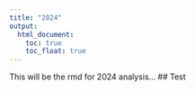 ```yaml
---
title: "2024"
output: 
  html_document:
    toc: true
    toc_float: true
---
```


This will be the rmd for 2024 analysis...
## Test
